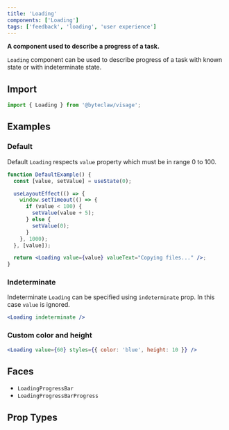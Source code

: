 ```yaml
---
title: 'Loading'
components: ['Loading']
tags: ['feedback', 'loading', 'user experience']
---
```


**A component used to describe a progress of a task.**

`Loading` component can be used to describe progress of a task with known state or with indeterminate state.

## Import

```js transpile=false
import { Loading } from '@byteclaw/visage';
```

## Examples

### Default

Default `Loading` respects `value` property which must be in range 0 to 100.

```jsx live=true
function DefaultExample() {
  const [value, setValue] = useState(0);

  useLayoutEffect(() => {
    window.setTimeout(() => {
      if (value < 100) {
        setValue(value + 5);
      } else {
        setValue(0);
      }
    }, 1000);
  }, [value]);

  return <Loading value={value} valueText="Copying files..." />;
}
```

### Indeterminate

Indeterminate `Loading` can be specified using `indeterminate` prop. In this case `value` is ignored.

```jsx live=true
<Loading indeterminate />
```

### Custom color and height

```jsx live=true
<Loading value={60} styles={{ color: 'blue', height: 10 }} />
```

## Faces

- `LoadingProgressBar`
- `LoadingProgressBarProgress`

## Prop Types

<PropTypes component="Loading" />
